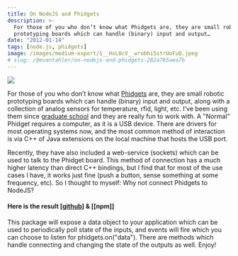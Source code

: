```yaml
---
title: On NodeJS and Phidgets
description: >-
  For those of you who don’t know what Phidgets are, they are small robotic
  prototyping boards which can handle (binary) input and output…
date: "2012-01-14"
tags: [node.js, phidgets]
image: /images/medium-export/1__HxL8cV__wrobhi5strUoFuQ.jpeg
# slug: /@evantahler/on-nodejs-and-phidgets-282a765aea7b
---
```


![](/images/medium-export/1__HxL8cV__wrobhi5strUoFuQ.jpeg)

For those of you who don’t know what [Phidgets](http://phidgets.com) are, they are small robotic prototyping boards which can handle (binary) input and output, along with a collection of analog sensors for temperature, rfid, light, etc. I’ve been using them since [graduate school](http://etc.cmu.edu/) and they are really fun to work with. A "Normal" Phidget requires a computer, as it is a USB device. There are drivers for most operating systems now, and the most common method of interaction is via C++ of Java extensions on the local machine that hosts the USB port.

Recently, they have also included a web-service (sockets) which can be used to talk to the Phidget board. This method of connection has a much higher latency than direct C++ bindings, but I find that for most of the use cases I have, it works just fine (push a button, sense something at some frequency, etc). So I thought to myself: Why not connect Phidgets to NodeJS?

#### Here is the result [[github](https://github.com/evantahler/nodePhidgets)] & [[npm]]

This package will expose a data object to your application which can be used to periodically poll state of the inputs, and events will fire which you can choose to listen for phidgets.on("data"). There are methods which handle connecting and changing the state of the outputs as well. Enjoy!
